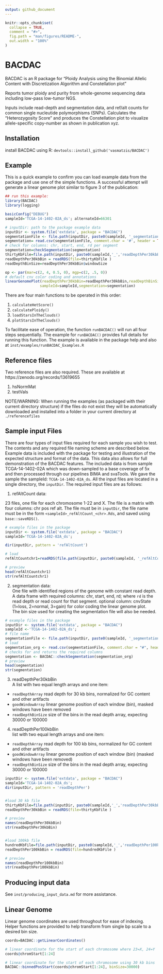 ```yaml
---
output: github_document
---
```


<!-- README.md is generated from README.Rmd. Please edit that file -->

```r
knitr::opts_chunk$set(
  collapse = TRUE,
  comment = "#>",
  fig.path = "man/figures/README-",
  out.width = "100%"
)
```

# BACDAC

<!-- badges: start -->
<!-- badges: end -->

BACDAC is an R package for "Ploidy Analysis using the Binomial Allelic Content with 
Discretization Algorithm and Constellation plot"

Reports tumor ploidy and purity from whole-genome sequencing data including low-pass low-tumor NGS.

Inputs include read-depth and segmentation data, and ref/alt counts for common single nucleutide 
polymorphisms (SNPs). Calculates the "Heterozygosity Score" and produces the Constellation plot 
to visualize allele-specific copy-number as shown in publication xyz.


## Installation

install BACDAC using R: `devtools::install_github('vasmatzis/BACDAC')`


## Example

This is a quick example to confirm you can load example data from the package and use one of the 
simple functions. A successful attempt will generate a linear genome plot similar to figure 3 of 
the publication:

```r
## run this example:
library(BACDAC)
library(logging)

basicConfig("DEBUG")
sampleId='TCGA-14-1402-02A_ds'; alternateId=66301

# inputDir: path to the package example data
inputDir <- system.file('extdata', package = "BACDAC")
segmentationFile <- file.path(inputDir, paste0(sampleId, '_segmentation.csv'))
segmentation= read.csv(segmentationFile, comment.char = '#', header = TRUE) 
# check for columns: chr, start, end, rd per segment
segmentation=checkSegmentation(segmentation)
thirtyKbFile=file.path(inputDir, paste0(sampleId,'_','readDepthPer30kbBin.Rds'))
readDepthPer30kbBin = readRDS(file=thirtyKbFile )
readDepthBinSize=readDepthPer30kbBin$windowSize

op <- par(mar=c(2, 4, 0.5, 0), mgp=c(2, .5, 0))
# default cnv color coding and annotations
linearGenomePlot(readDepthPer30kbBin=readDepthPer30kbBin,readDepthBinSize=readDepthBinSize, 
                sampleId=sampleId,segmentation=segmentation)
```

There are four main functions to be operated in this order:

1. `calculateHetScore()`
2. `calculatePloidy()`
3. `loadStarsInTheClouds()`
4. `plotStarsInTheClouds()`

To facilitate ease of operation, the function `runBACDAC()` will run all four steps sequentially.
The example for `runBACDAC()` provides full details for running this function. The example is
available in the package help and also at `inst/examples/runBACDAC_Examples.R`

## Reference files
Two reference files are also required. These are available at https://zenodo.org/records/13619655

1. hsNormMat 
2. testVals 

NOTE/WARNING: When running the examples (as packaged with their current directory structure) if the
files do not exist they will be automatically downloaded and installed into a folder in your
current directory at `./referencefiles`

## Sample input Files
There are four types of input files required for each sample you wish to test. The contents and any
required file naming scheme are described below. Example data is included with the package for
testing and illustration of the expected structure and format of the data. This data also allows for
full demonstration of the BACDAC features. The included data is from sample TCGA-14-1402-02A which
was down-sampled to a base coverage of 5x and then processed through our pipelines BIMA and
svaTools. We gave the sample the sampleId: `TCGA-14-1402-02A_ds`. All the input files are located in
a single directory, the `inputDir`. The required input files are as follows:

1) refAltCount data:

23 files, one file for each chromosome 1-22 and X. The file is a matrix with four columns: chr pos
ref alt. The file must be in `inputDir`, the file name must be in the form 
`<sampleId>_refAltCount_<chr>.Rds`, and saved using `base::saveRDS()`.

```r
# example files in the package
inputDir <- system.file('extdata', package = "BACDAC")
sampleId='TCGA-14-1402-02A_ds';

dir(inputDir, pattern = 'refAltCount')

# load
refAltCountchr1=readRDS(file.path(inputDir, paste0(sampleId, '_refAltCount_1.Rds')))

# preview
head(refAltCountchr1)
str(refAltCountchr1)

```

2) segmentation data:  
One file with identified regions of the genome with constant read depth.   
A data frame with required columns: chr, start, end, rd; where `rd` is the read depth or read count
for that segment. 
optional column: cnvState (1=loss, 2=normal, 3=gain) for color coding the linear genome plot.  
The bin size used for creating the segmentation file will also be needed.

```r
# example files in the package
inputDir <- system.file('extdata', package = "BACDAC")
sampleId <-'TCGA-14-1402-02A_ds';
# file name
segmentationFile <- file.path(inputDir, paste0(sampleId, '_segmentation.csv'))
# load
segmentation_org <- read.csv(segmentationFile, comment.char = "#", header=TRUE)
# checks for and returns the required columns
segmentation <- BACDAC::checkSegmentation(segmentation_org)
# preview
head(segmentation)
str(segmentation)
```


3)  readDepthPer30kbBin       
A list with two equal length arrays and one item:
  * `readDepthArray` read depth for 30 kb bins, normalized for GC content and other artifacts
  * `goodWindowArray` linear genome position of each window (bin), masked windows have been removed
  * `readDepthBinSize` size of the bins in the read depth array, expecting 30000 or 100000

4)  readDepthPer100kbBin       
list with two equal length arrays and one item:
  * `readDepthArray` read depth for 100 kb bins, normalized for GC content and other artifacts
  * `goodWindowArray` linear genome position of each window (bin) (masked windows have been removed)
  * `readDepthBinSize` size of the bins in the read depth array, expecting 30000 or 100000

```r
inputDir <- system.file('extdata', package = "BACDAC")
sampleId='TCGA-14-1402-02A_ds';
dir(inputDir, pattern = 'readDepthPer')


#load 30 kb file
thirtyKbFile=file.path(inputDir, paste0(sampleId,'_','readDepthPer30kbBin.Rds'))
readDepthPer30kbBin = readRDS(file=thirtyKbFile )

# preview
names(readDepthPer30kbBin)
str(readDepthPer30kbBin)


#load 100kb file
hundredKbFile=file.path(inputDir, paste0(sampleId,'_','readDepthPer100kbBin.Rds'))
readDepthPer100kbBin = readRDS(file=hundredKbFile )

# preview
names(readDepthPer100kbBin)
str(readDepthPer100kbBin)

```

## Producing input data

See `inst/producing_input_data.md` for more assistance.


## Linear Genome

Linear genome coordinates are used throughout for ease of indexing. Helper functions are provided 
to help transform from single bp scale to a desired bin size.

```r
coords=BACDAC::getLinearCoordinates()

# linear coordinate for the start of each chromosome where 23=X, 24=Y
coords@chromStart[1:24]

# linear coordinate for the start of each chromosome using 30 kb bins
BACDAC::binnedPosStart(coords@chromStart[1:24], binSize=30000)

```




